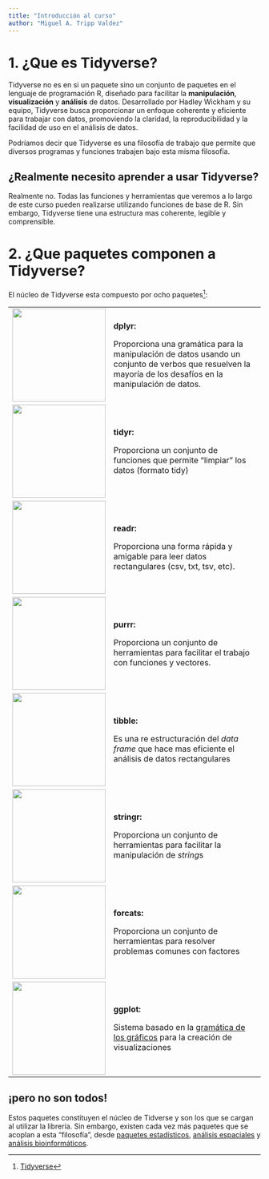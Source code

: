 ---
title: "Introducción al curso"
author: "Miguel A. Tripp Valdez"
---

# 1. ¿Que es Tidyverse?

Tidyverse no es en si un paquete sino un conjunto de paquetes en el lenguaje de programación R, diseñado para facilitar la **manipulación**, **visualización** y **análisis** de datos. Desarrollado por Hadley Wickham y su equipo, Tidyverse busca proporcionar un enfoque coherente y eficiente para trabajar con datos, promoviendo la claridad, la reproducibilidad y la facilidad de uso en el análisis de datos.

Podríamos decir que Tidyverse es una filosofía de trabajo que permite que diversos programas y funciones trabajen bajo esta misma filosofía.

::: callout-note
## ¿Realmente necesito aprender a usar Tidyverse?

Realmente no. Todas las funciones y herramientas que veremos a lo largo de este curso pueden realizarse utilizando funciones de base de R. Sin embargo, Tidyverse tiene una estructura mas coherente, legible y comprensible.
:::

# 2. ¿Que paquetes componen a Tidyverse?

El núcleo de Tidyverse esta compuesto por ocho paquetes[^1]:

[^1]: [Tidyverse](https://www.tidyverse.org/)

+----------------------------------------+------------------------------------------------------------------------------------------------------------------------------------------------------------+
| ![](img/hexs/dplyr.png){width="186"}   | **dplyr:**                                                                                                                                                 |
|                                        |                                                                                                                                                            |
|                                        | Proporciona una gramática para la manipulación de datos usando un conjunto de verbos que resuelven la mayoría de los desafíos en la manipulación de datos. |
+----------------------------------------+------------------------------------------------------------------------------------------------------------------------------------------------------------+
| ![](img/hexs/tidyr.png){width="186"}   | **tidyr:**                                                                                                                                                 |
|                                        |                                                                                                                                                            |
|                                        | Proporciona un conjunto de funciones que permite "limpiar" los datos (formato tidy)                                                                        |
+----------------------------------------+------------------------------------------------------------------------------------------------------------------------------------------------------------+
| ![](img/hexs/readr.png){width="186"}   | **readr:**                                                                                                                                                 |
|                                        |                                                                                                                                                            |
|                                        | Proporciona una forma rápida y amigable para leer datos rectangulares (csv, txt, tsv, etc).                                                                |
+----------------------------------------+------------------------------------------------------------------------------------------------------------------------------------------------------------+
| ![](img/hexs/purrr.png){width="186"}   | **purrr:**                                                                                                                                                 |
|                                        |                                                                                                                                                            |
|                                        | Proporciona un conjunto de herramientas para facilitar el trabajo con funciones y vectores.                                                                |
+----------------------------------------+------------------------------------------------------------------------------------------------------------------------------------------------------------+
| ![](img/hexs/tibble.png){width="186"}  | **tibble:**                                                                                                                                                |
|                                        |                                                                                                                                                            |
|                                        | Es una re estructuración del *data frame* que hace mas eficiente el análisis de datos rectangulares                                                        |
+----------------------------------------+------------------------------------------------------------------------------------------------------------------------------------------------------------+
| ![](img/hexs/stringr.png){width="186"} | **stringr:**                                                                                                                                               |
|                                        |                                                                                                                                                            |
|                                        | Proporciona un conjunto de herramientas para facilitar la manipulación de *string*s                                                                        |
+----------------------------------------+------------------------------------------------------------------------------------------------------------------------------------------------------------+
| ![](img/hexs/forcats.png){width="186"} | **forcats:**                                                                                                                                               |
|                                        |                                                                                                                                                            |
|                                        | Proporciona un conjunto de herramientas para resolver problemas comunes con factores                                                                       |
+----------------------------------------+------------------------------------------------------------------------------------------------------------------------------------------------------------+
| ![](img/hexs/ggplot2.png){width="186"} | **ggplot:**                                                                                                                                                |
|                                        |                                                                                                                                                            |
|                                        | Sistema basado en la [gramática de los gráficos](https://link.springer.com/book/10.1007/0-387-28695-0) para la creación de visualizaciones                 |
+----------------------------------------+------------------------------------------------------------------------------------------------------------------------------------------------------------+

::: callout-important
## ¡pero no son todos!

Estos paquetes constituyen el núcleo de Tidverse y son los que se cargan al utilizar la librería. Sin embargo, existen cada vez más paquetes que se acoplan a esta "filosofía", desde [paquetes estadísticos](https://rpkgs.datanovia.com/rstatix/), [análisis espaciales](https://dieghernan.github.io/tidyterra/articles/tidyterra.html) y [análisis bioinformáticos](https://stemangiola.github.io/bioc_2020_tidytranscriptomics/articles/tidytranscriptomics.html).
:::
